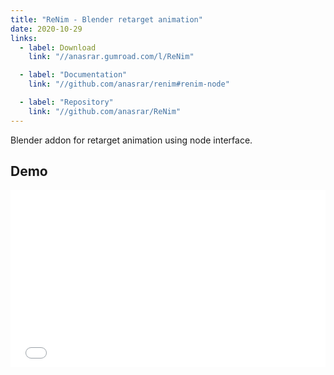 ```yaml
---
title: "ReNim - Blender retarget animation"
date: 2020-10-29
links:
  - label: Download
    link: "//anasrar.gumroad.com/l/ReNim"

  - label: "Documentation"
    link: "//github.com/anasrar/renim#renim-node"

  - label: "Repository"
    link: "//github.com/anasrar/ReNim"
---
```


Blender addon for retarget animation using node interface.

## Demo

<iframe
  src="//www.youtube.com/embed/6wPb53iK8fo"
  title="YouTube video player"
  frameBorder="0"
  allow="accelerometer; autoplay; encrypted-media; gyroscope; picture-in-picture"
  allowFullScreen
  style="width: 100%; aspect-ratio: 16/9"
  loading="lazy"
/>
